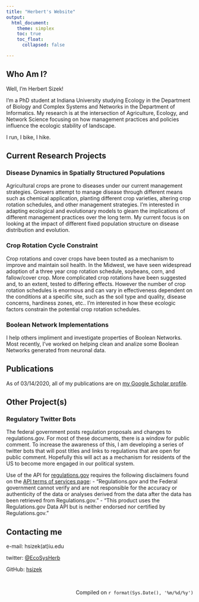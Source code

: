 ```yaml
---
title: "Herbert's Website"
output: 
  html_document:
    theme: simplex
    toc: true
    toc_float: 
      collapsed: false

---
```

## Who Am I?
Well, I'm Herbert Sizek!

I'm a PhD student at Indiana University studying Ecology in the Department of Biology and Complex Systems and Networks in the Department of Informatics. My research is at the intersection of Agriculture, Ecology, and Network Science focusing on how management practices and policies influence the ecologic stability of landscape. 

I run, I bike, I hike. 

## Current Research Projects

### Disease Dynamics in Spatially Structured Populations
Agricultural crops are prone to diseases under our current management strategies. Growers attempt to manage disease through different means such as chemical application, planting different crop varieties, altering crop rotation schedules, and other management strategies. I'm interested in adapting ecological and evolutionary models to gleam the implications of different management practices over the long term. My current focus is on looking at the impact of different fixed population structure on disease distribution and evolution. 

### Crop Rotation Cycle Constraint
Crop rotations and cover crops have been touted as a mechanism to improve and maintain soil health. In the Midwest, we have seen widespread adoption of a three year crop rotation schedule, soybeans, corn, and fallow/cover crop. More complicated crop rotations have been suggested and, to an extent, tested to differing effects. However the number of crop rotation schedules is enormous and can vary in effectiveness dependent on the conditions at a specific site, such as the soil type and quality, disease concerns, hardiness zones, etc.. I'm interested in how these ecologic factors constrain the potential crop rotation schedules.

### Boolean Network Implementations
I help others impliment and investigate properties of Boolean Networks. Most recently, I've worked on helping clean and analize some Boolean Networks generated from neuronal data.

## Publications
As of 03/14/2020, all of my publications are on [my Google Scholar profile](https://scholar.google.com/citations?user=G0kkNvkAAAAJ&hl=en&oi=ao).

## Other Project(s)

### Regulatory Twitter Bots
The federal government posts regulation proposals and changes to regulations.gov. For most of these documents, there is a window for public comment. To increase the awareness of this, I am developing a series of twitter bots that will post titles and links to regulations that are open for public comment. Hopefully this will act as a mechanism for residents of the US to become more engaged in our political system. 

Use of the API for [regulations.gov](https://www.regulations.gov/) requires the following disclaimers found on the [API terms of services page](https://www.regulations.gov/apiOverview?page=termsOfService): 
- "Regulations.gov and the Federal government cannot verify and are not responsible for the accuracy or authenticity of the data or analyses derived from the data after the data has been retrieved from Regulations.gov."
- "This product uses the Regulations.gov Data API but is neither endorsed nor certified by Regulations.gov."

## Contacting me
e-mail: hsizek(at)iu.edu

twitter: [\@EcoSysHerb](https://twitter.com/EcoSysHerb)

GitHub: [hsizek](https://github.com/hsizek)

&nbsp;
<p style="text-align: right;">Compiled on `r format(Sys.Date(), '%m/%d/%y')`</p>
&nbsp;